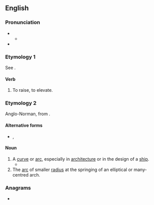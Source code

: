 {{also|Hance}}
==English==

===Pronunciation===
* {{IPA|en|/hɑːns/}}
** {{audio|en|LL-Q1860 (eng)-Vealhurl-hance.wav|Audio (UK)}}
* {{rhymes|en|æns|s=1}}

===Etymology 1===
See {{m|en|enhance}}.

====Verb====
{{en-verb}}

# {{lb|en|transitive|obsolete}} To raise, to elevate.

===Etymology 2===
Anglo-Norman, from {{der|en|fro|haulce}}.

====Alternative forms====
* {{l|en|hanch}}, {{l|en|haunch}}

====Noun====
{{en-noun}}

# A [[curve]] or [[arc]], especially in [[architecture]] or in the design of a [[ship]].
#* {{quote-text|en|year=1974|author=Guy Davenport|title=Tatlin!|passage=He wears a minimal white cotton brief, and is pleased by the '''hance''' of its pouch, a catenary dip as he faces the mirror, the profile navicular and ostent.}}
# The [[arc]] of smaller [[radius]] at the springing of an elliptical or many-centred arch.

===Anagrams===
* {{anagrams|en|a=acehn|Chena}}